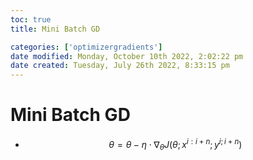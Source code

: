 ```yaml
---
toc: true
title: Mini Batch GD

categories: ['optimizergradients']
date modified: Monday, October 10th 2022, 2:02:22 pm
date created: Tuesday, July 26th 2022, 8:33:15 pm
---
```


# Mini Batch GD
- $$\theta= \theta-\eta \cdot \nabla_{\theta}J(\theta; x^{i:i+n};y^{i;i+n})$$



